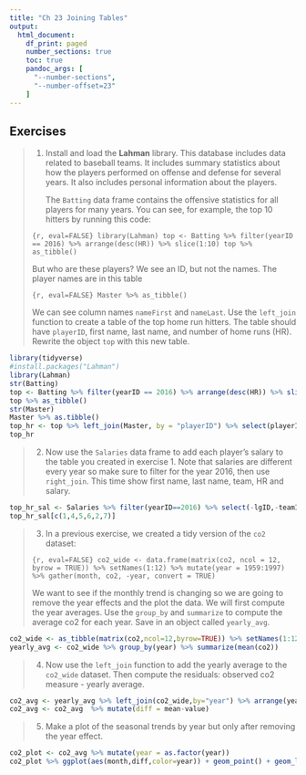 ```yaml
---
title: "Ch 23 Joining Tables"
output:
  html_document:
    df_print: paged
    number_sections: true
    toc: true
    pandoc_args: [
      "--number-sections",
      "--number-offset=23"
    ]
---
```



## Exercises


>1. Install and load the __Lahman__ library. This database includes data related to baseball teams. It includes summary statistics about how the players performed on offense and defense for several years. It also includes personal information about the players.
>
>    The `Batting` data frame contains the offensive statistics for all players for many years. You can see, for example, the top 10 hitters by running this code:
>
>```{r, eval=FALSE}
>library(Lahman)
>top <- Batting %>%
>filter(yearID == 2016) %>%
>arrange(desc(HR)) %>%
>slice(1:10)
>top %>% as_tibble()
>```
>
>    But who are these players? We see an ID, but not the names. The player names are in this table
>
>```{r, eval=FALSE}
>Master %>% as_tibble()
>```
>
>    We can see column names `nameFirst` and `nameLast`. Use the `left_join` function to create a table of the top home run hitters. The table should have `playerID`, first name, last name, and number of home runs (HR).  Rewrite the object `top` with this new table.

```r
library(tidyverse)
#install.packages("Lahman")
library(Lahman)
str(Batting)
top <- Batting %>% filter(yearID == 2016) %>% arrange(desc(HR)) %>% slice(1:10)
top %>% as_tibble()
str(Master)
Master %>% as.tibble()
top_hr <- top %>% left_join(Master, by = "playerID") %>% select(playerID,yearID,nameFirst,nameLast,teamID,HR)
top_hr
```

>2. Now use the `Salaries` data frame to add each player's salary to the table you created in exercise 1. Note that salaries are different every year so make sure to filter for the year 2016, then use `right_join`. This time show first name, last name, team, HR and salary.

```r
top_hr_sal <- Salaries %>% filter(yearID==2016) %>% select(-lgID,-teamID,-yearID) %>% right_join(top_hr, by = "playerID")
top_hr_sal[c(1,4,5,6,2,7)]
```

>3. In a previous exercise, we created a tidy version of the `co2` dataset:
>
>
>```{r, eval=FALSE}
>co2_wide <- data.frame(matrix(co2, ncol = 12, byrow = TRUE)) %>%
>setNames(1:12) %>%
>mutate(year = 1959:1997) %>%
>gather(month, co2, -year, convert = TRUE)
>```
>
>    We want to see if the monthly trend is changing so we are going to remove the year effects and the plot the data. We will first compute the year averages. Use the `group_by` and `summarize` to compute the average co2 for each year. Save in an object called `yearly_avg`.

```r
co2_wide <- as_tibble(matrix(co2,ncol=12,byrow=TRUE)) %>% setNames(1:12) %>% mutate(year=1959:1997) %>% gather(month,co2,-year, convert=TRUE)
yearly_avg <- co2_wide %>% group_by(year) %>% summarize(mean(co2))
```

>4. Now use the `left_join` function to add the yearly average to the `co2_wide` dataset. Then compute the residuals: observed co2 measure - yearly average.

```r
co2_avg <- yearly_avg %>% left_join(co2_wide,by="year") %>% arrange(year) %>% setNames(c("year","mean","month","value"))
co2_avg <- co2_avg  %>% mutate(diff = mean-value)
```

>5. Make a plot of the seasonal trends by year but only after removing the year effect.

```r
co2_plot <- co2_avg %>% mutate(year = as.factor(year))
co2_plot %>% ggplot(aes(month,diff,color=year)) + geom_point() + geom_line() + scale_x_continuous(breaks=1:12)
```


